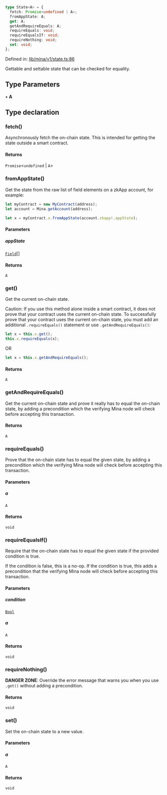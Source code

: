 ```ts
type State<A> = {
  fetch: Promise<undefined | A>;
  fromAppState: A;
  get: A;
  getAndRequireEquals: A;
  requireEquals: void;
  requireEqualsIf: void;
  requireNothing: void;
  set: void;
};
```

Defined in: [lib/mina/v1/state.ts:86](https://github.com/o1-labs/o1js/blob/df1ff77af12d7cbbed4a6167f02815fad4f0dceb/src/lib/mina/v1/state.ts#L86)

Gettable and settable state that can be checked for equality.

## Type Parameters

• **A**

## Type declaration

### fetch()

Asynchronously fetch the on-chain state. This is intended for getting the state outside a smart contract.

#### Returns

`Promise`\<`undefined` \| `A`\>

### fromAppState()

Get the state from the raw list of field elements on a zkApp account, for example:

```ts
let myContract = new MyContract(address);
let account = Mina.getAccount(address);

let x = myContract.x.fromAppState(account.zkapp!.appState);
```

#### Parameters

##### appState

[`Field`](../classes/Field.mdx)[]

#### Returns

`A`

### get()

Get the current on-chain state.

Caution: If you use this method alone inside a smart contract, it does not prove that your contract uses the current on-chain state.
To successfully prove that your contract uses the current on-chain state, you must add an additional `.requireEquals()` statement or use `.getAndRequireEquals()`:

```ts
let x = this.x.get();
this.x.requireEquals(x);
```

OR

```ts
let x = this.x.getAndRequireEquals();
```

#### Returns

`A`

### getAndRequireEquals()

Get the current on-chain state and prove it really has to equal the on-chain state,
by adding a precondition which the verifying Mina node will check before accepting this transaction.

#### Returns

`A`

### requireEquals()

Prove that the on-chain state has to equal the given state,
by adding a precondition which the verifying Mina node will check before accepting this transaction.

#### Parameters

##### a

`A`

#### Returns

`void`

### requireEqualsIf()

Require that the on-chain state has to equal the given state if the provided condition is true.

If the condition is false, this is a no-op.
If the condition is true, this adds a precondition that the verifying Mina node will check before accepting this transaction.

#### Parameters

##### condition

[`Bool`](../classes/Bool.mdx)

##### a

`A`

#### Returns

`void`

### requireNothing()

**DANGER ZONE**: Override the error message that warns you when you use `.get()` without adding a precondition.

#### Returns

`void`

### set()

Set the on-chain state to a new value.

#### Parameters

##### a

`A`

#### Returns

`void`
